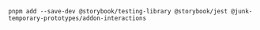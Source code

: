 ```shell
pnpm add --save-dev @storybook/testing-library @storybook/jest @junk-temporary-prototypes/addon-interactions
```
